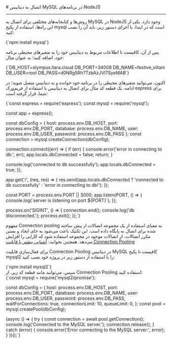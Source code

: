 

<Layout>
<Head>
<title>مستندات اتصال به دیتابیس MySQL در NodeJS - لیارا</title>
</Head>
# اتصال به دیتابیس MySQL در برنامه‌های NodeJS
<hr className="mb-2" />

روش‌ها و کتابخانه‌های مختلفی برای اتصال به MySQL در NodeJS وجود دارد. یکی از این راه‌ها، استفاده از پکیج <Important>mysql</Important> است که در ابتدا، با اجرای دستور زیر، باید آن را نصب کنید:
<div className="h-2" />
<div dir='ltr'>
    <Highlight className="bash">
        {`npm install mysql`}
    </Highlight>
</div>
<div className="h-2" />

پس از آن، کافیست تا 
اطلاعات مربوط به دیتابیس خود را 
به متغیرهای محیطی برنامه خود، اضافه کنید؛ به عنوان مثال:

<div className="h-2" />
<div dir='ltr'>
    <Highlight className="bash">
        {`DB_HOST=olympus.liara.cloud
DB_PORT=34008
DB_NAME=festive_villani
DB_USER=root
DB_PASS=d0NRg5Rh7TzbAzJVl7SyeMAB`}
    </Highlight>
</div>
<div className="h-2" />

اکنون، می‌توانید متغیرهای محیطی را در برنامه خود خوانده و به دیتابیس متصل شوید؛ در ادامه، یک قطعه کد مثال برای
اتصال به دیتابیس با استفاده از فریم‌ورک <Important>express</Important> برای شما، قرار گرفته است:

<div className="h-2" />
<div dir='ltr'>
    <Highlight className="js">
        {`const express = require('express');
const mysql = require('mysql');

const app = express();

const dbConfig = {
  host: process.env.DB_HOST,
  port: process.env.DB_PORT,
  database: process.env.DB_NAME,
  user: process.env.DB_USER,
  password: process.env.DB_PASS
};
const connection = mysql.createConnection(dbConfig);

connection.connect((err) => {
  if (err) {
    console.error('error in connecting to db:', err);
    app.locals.dbConnected = false;
    return;
  }

  console.log('connected to db successfully');
  app.locals.dbConnected = true;
});

app.get('/', (req, res) => {
  res.send(app.locals.dbConnected ? 'connected to db successfully' : 'error in connecting to db!');
});

const PORT = process.env.PORT || 3000;
app.listen(PORT, () => {
  console.log(\`server is listening on port \${PORT}\`);
});

process.on('SIGINT', () => {
  connection.end();
  console.log('db disconnected.');
  process.exit();
});`}
    </Highlight>
</div>

<Section id="connection-pooling" title="استفاده از Connection Pooling" />

مفهوم Connection pooling به معنای استفاده از یک مجموعه اتصالات از پیش ساخته شده برای اتصال به پایگاه داده است. این تکنیک باعث می‌شود به جای ایجاد و بستن مکرر اتصالات، از اتصالات موجود در مجموعه استفاده شود که کارایی را افزایش می‌دهد.
<Alert variant='success'>همچنین بخوانید: <a className="blue-link" href="../../../../dbaas/details/connection-pool">آشنایی بیشتر با قابلیت Connection Pooling</a></Alert>

برای فعال‌سازی قابلیت Connection Pooling در دیتابیس MySQL کافیست تا پکیج <Important>mysql2</Important> را با استفاده از دستور زیر در پروژه خود نصب کنید:
<div className="h-2" />
<div dir='ltr'>
    <Highlight className="bash">
        {`npm install mysql2`}
    </Highlight>
</div>
<div className="h-2" />
سپس، می‌توانید مانند قطعه کد زیر، از Connection Pooling استفاده کنید:
<div className="h-2" />
<div dir='ltr'>
    <Highlight className="js">
        {`const mysql = require('mysql2/promise');

const dbConfig = {
  host: process.env.DB_HOST,
  port: process.env.DB_PORT,
  database: process.env.DB_NAME,
  user: process.env.DB_USER,
  password: process.env.DB_PASS,
  waitForConnections: true,
  connectionLimit: 10,
  queueLimit: 0,
};
const pool = mysql.createPool(dbConfig);


(async () => {
  try {
    const connection = await pool.getConnection();
    console.log('Connected to the MySQL server.');
    connection.release();
  } catch (error) {
    console.error('Error connecting to the MySQL server:', error);
  }
})();`}
    </Highlight>
</div>


</Layout>